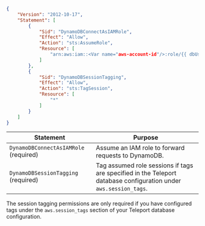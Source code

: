 ```json
{
    "Version": "2012-10-17",
    "Statement": [
        {
            "Sid": "DynamoDBConnectAsIAMRole",
            "Effect": "Allow",
            "Action": "sts:AssumeRole",
            "Resource": [
                "arn:aws:iam::<Var name="aws-account-id"/>:role/{{ dbUserRole }}"
            ]
        },
        {
            "Sid": "DynamoDBSessionTagging",
            "Effect": "Allow",
            "Action": "sts:TagSession",
            "Resource": [
                "*"
            ]
        }
    ]
}
```

| Statement | Purpose |
| --------- | ------- |
|`DynamoDBConnectAsIAMRole` (required) | Assume an IAM role to forward requests to DynamoDB. |
|`DynamoDBSessionTagging` (required) | Tag assumed role sessions if tags are specified in the Teleport database configuration under `aws.session_tags`. |

The session tagging permissions are only required if you have configured tags
under the `aws.session_tags` section of your Teleport database configuration.

